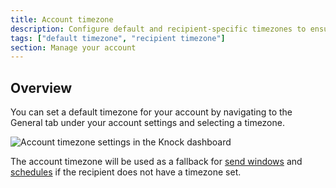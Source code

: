 ```yaml
---
title: Account timezone
description: Configure default and recipient-specific timezones to ensure notifications are delivered at appropriate local times.
tags: ["default timezone", "recipient timezone"]
section: Manage your account
---
```


## Overview

You can set a default timezone for your account by navigating to the General tab under your account settings and selecting a timezone.

![Account timezone settings in the Knock dashboard](/images/manage-your-account/account-timezone.png)

The account timezone will be used as a fallback for [send windows](/designing-workflows/send-windows) and [schedules](/concepts/schedules) if the recipient does not have a timezone set.
